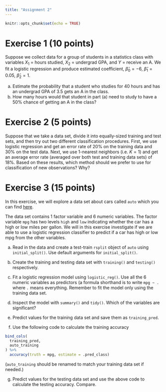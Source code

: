```yaml
---
title: "Assignment 2"
---
```


```r
knitr::opts_chunk$set(echo = TRUE)
```

# Exercise 1 (10 points)

Suppose we collect data for a group of students in a statistics class with variables $X_1$ = hours studied, $X_2$ = undergrad GPA, and $Y$ = receive an A. We fit a logistic regression and produce estimated coefficient, $\hat{\beta}_0=-6$, $\hat{\beta}_1=0.05$, $\hat{\beta}_2=1$.

a) Estimate the probability that a student who studies for 40 hours and has an undergrad GPA of $3.5$ gets an A in the class.
a) How many hours would that student in part (a) need to study to have a 50% chance of getting an A in the class?

# Exercise 2 (5 points)

Suppose that we take a data set, divide it into equally-sized training and test sets, and then try out two different classification procedures. First, we use logistic regression and get an error rate of 20% on the training data and 30% on the test data. Next, we use 1-nearest neighbors (i.e. $K = 1$) and get an average error rate (averaged over both test and training data sets) of 18%. Based on these results, which method should we prefer to use for classification of new observations? Why?

# Exercise 3 (15 points)

In this exercise, we will explore a data set about cars called `auto` which you can find [here](data/auto.csv).

The data set contains 1 factor variable and 6 numeric variables. The factor variable `mpg` has two levels `high` and `low` indicating whether the car has a high or low miles per gallon. We will in this exercise investigate if we are able to use a logistic regression classifier to predict if a car has high or low mpg from the other variables.

a) Read in the data and create a test-train `rsplit` object of `auto` using `initial_split()`. Use default arguments for `initial_split()`.

b) Create the training and testing data set with `training()` and `testing()` respectively.

c) Fit a logistic regression model using `logistic_reg()`. Use all the 6 numeric variables as predictors (a formula shorthand is to write `mpg ~ .` where `.` means everything. Remember to fit the model only using the training data set.

d) Inspect the model with `summary()` and `tidy()`. Which of the variables are significant?

e) Predict values for the training data set and save them as `training_pred`.

f) Use the following code to calculate the training accuracy

```r
bind_cols(
  training_pred,
  auto_training
) %>%
  accuracy(truth = mpg, estimate = .pred_class)
```

(`auto_training` should be renamed to match your training data set if needed.)

g) Predict values for the testing data set and use the above code to calculate the testing accuracy. Compare.
